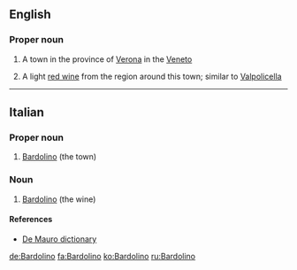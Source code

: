 ==English==

===Proper noun===
{{en-proper noun|~|s}}

# {{context|uncountable|lang=en}} A town in the province of [[Verona]] in the [[Veneto]]
# {{context|countable|lang=en}} A light [[red wine]] from the region around this town; similar to [[Valpolicella]]

----

==Italian==

===Proper noun===
{{it-proper noun|m}}

# [[#English|Bardolino]] (the town)

===Noun===
{{it-noun|m}}

# [[#English|Bardolino]] (the wine)

====References====
* [http://www.demauroparavia.it/12347 De Mauro dictionary]

[[de:Bardolino]]
[[fa:Bardolino]]
[[ko:Bardolino]]
[[ru:Bardolino]]